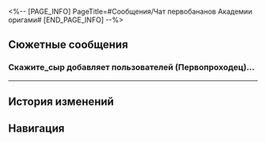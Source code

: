 <%-- [PAGE_INFO]
PageTitle=#Сообщения/Чат первобананов Академии оригами#
[END_PAGE_INFO] --%>
{{Сообщение Инфобокс
|id          = 175
|Изображение = НИП Чат первобананов Академии оригами Иконка.png
|Тип         = Группа
|Персонажи   = [[Бананоткрыватель Грош]]; [[Бананоцвет-тян (версия «Трудяга»)]]; [[Дань Хэн]]; [[Кладонан]]; [[Первопроходец]]; [[Скажите_сыр]]; [[Чалетка]]
|Фракция     = Пенакония
}}

==Сюжетные сообщения==
===Скажите_сыр добавляет пользователей (Первопроходец)...===
{{Сообщения
|условие_получения = 
|текст =
:{{Диалог|Предупреждение}} Скажите_сыр добавляет пользователей (Первопроходец) и Дань Хэн в групповой чат
:'''Скажите_сыр:''' У нас двое баюнановых новичков!
:'''Кладонан:''' Добро пожаловать!
:'''Кладонан:''' [[File:Sticker PPG 18 Slumbernana Monkey 03.png|80px|&lbrack;Стикер «Баюнановая обезьянка»&rbrack;]]
:'''Чалетка:''' [[File:Sticker PPG 18 Slumbernana Monkey 03.png|80px|&lbrack;Стикер «Баюнановая обезьянка»&rbrack;]]
:'''Бананоткрыватель Грош:''' [[File:Sticker PPG 18 Slumbernana Monkey 03.png|80px|&lbrack;Стикер «Баюнановая обезьянка»&rbrack;]]
:'''Бананоцвет-тян (версия «Трудяга»):''' [[File:Sticker PPG 18 Slumbernana Monkey 03.png|80px|&lbrack;Стикер «Баюнановая обезьянка»&rbrack;]]
:'''Дань Хэн:''' Привет.
:{Выбор} (Тоже отправить стикер с обезьянкой.)
::'''(Первопроходец):''' Всем привет~
::'''(Первопроходец):''' [[File:Sticker PPG 18 Slumbernana Monkey 03.png|80px|&lbrack;Стикер «Баюнановая обезьянка»&rbrack;]]
::'''Кладонан:''' Так тебе тоже нравится Баюнановая обезьянка!
::'''Бананоткрыватель Грош:''' Отлично!
:{Выбор} (Вежливо представиться.)
::'''(Первопроходец):''' Всем привет, меня зовут (Первопроходец). Я со Звёздного экспресса. Я люблю играть в «Эфирные войны», не состою в браке. Сведения о собственности - конфиденциальны. Прошу любить и жаловать.
::'''Кладонан:''' Какой ответственный банан!
::'''Чалетка:''' Приятно познакомиться.
::'''Бананоткрыватель Грош:''' Приятно-приятно!
::'''Бананоцвет-тян (версия «Трудяга»):''' Ребята, не нужно так напрягать банановую кожуру. Расслабьтесь немного!
:{Выбор} (Современно представиться.)
::'''(Первопроходец):''' Всем чмоки в этом чате... ☆*:.｡. o（≧▽≦）o .｡.:*☆ Меня зовут (Первопроходец), можете также называть меня Ниндзя-бита *встаёт в эффектную позу* Я здесь {{MC|ж=новенькая|м=новенький}}, кидайте приглашения в друзья! Банановетствую!
::'''Скажите_сыр:''' ?
::'''Дань Хэн:''' ...
::'''Кладонан:''' ?
::'''Чалетка:''' Банановетствую!
::'''Бананоткрыватель Грош:''' Забавно
::'''Бананоцвет-тян (версия «Трудяга»):''' Ха-ха-ха-ха-ха-ха!
::'''Бананоцвет-тян (версия «Трудяга»):''' @Скажите_сыр, {{MC|ж=твоя подруга очень смешная|м=твой друг очень смешной}}.
::'''Скажите_сыр:''' Мы с {{MC|ж=ней|м=ним}} не друзья!
}}
----

==История изменений==
{{История изменений|2.7}}

==Навигация==
{{Сообщения Навбокс}}